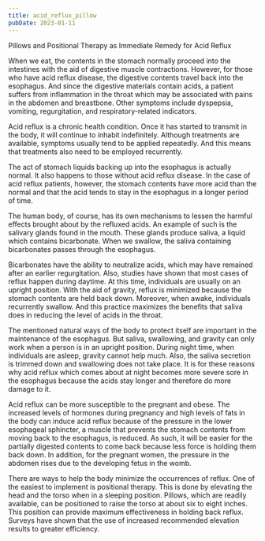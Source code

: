 ```yaml
---
title: acid_reflux_pillow
pubDate: 2023-01-11
---
```


Pillows and Positional Therapy as Immediate Remedy for Acid Reflux


When we eat, the contents in the stomach normally proceed into the intestines with the aid of digestive muscle contractions. However, for those who have acid reflux disease, the digestive contents travel back into the esophagus. And since the digestive materials contain acids, a patient suffers from inflammation in the throat which may be associated with pains in the abdomen and breastbone. Other symptoms include dyspepsia, vomiting, regurgitation, and respiratory-related indicators.

Acid reflux is a chronic health condition. Once it has started to transmit in the body, it will continue to inhabit indefinitely. Although treatments are available, symptoms usually tend to be applied repeatedly. And this means that treatments also need to be employed recurrently.

The act of stomach liquids backing up into the esophagus is actually normal. It also happens to those without acid reflux disease. In the case of acid reflux patients, however, the stomach contents have more acid than the normal and that the acid tends to stay in the esophagus in a longer period of time.

The human body, of course, has its own mechanisms to lessen the harmful effects brought about by the refluxed acids. An example of such is the salivary glands found in the mouth. These glands produce saliva, a liquid which contains bicarbonate. When we swallow, the saliva containing bicarbonates passes through the esophagus. 

Bicarbonates have the ability to neutralize acids, which may have remained after an earlier regurgitation. Also, studies have shown that most cases of reflux happen during daytime. At this time, individuals are usually on an upright position. With the aid of gravity, reflux is minimized because the stomach contents are held back down. Moreover, when awake, individuals recurrently swallow. And this practice maximizes the benefits that saliva does in reducing the level of acids in the throat.

The mentioned natural ways of the body to protect itself are important in the maintenance of the esophagus. But saliva, swallowing, and gravity can only work when a person is in an upright position. During night time, when individuals are asleep, gravity cannot help much. Also, the saliva secretion is trimmed down and swallowing does not take place. It is for these reasons why acid reflux which comes about at night becomes more severe sore in the esophagus because the acids stay longer and therefore do more damage to it.

Acid reflux can be more susceptible to the pregnant and obese. The increased levels of hormones during pregnancy and high levels of fats in the body can induce acid reflux because of the pressure in the lower esophageal sphincter, a muscle that prevents the stomach contents from moving back to the esophagus, is reduced. As such, it will be easier for the partially digested contents to come back because less force is holding them back down. In addition, for the pregnant women, the pressure in the abdomen rises due to the developing fetus in the womb.

There are ways to help the body minimize the occurrences of reflux. One of the easiest to implement is positional therapy. This is done by elevating the head and the torso when in a sleeping position. Pillows, which are readily available, can be positioned to raise the torso at about six to eight inches. This position can provide maximum effectiveness in holding back reflux. Surveys have shown that the use of increased recommended elevation results to greater efficiency.